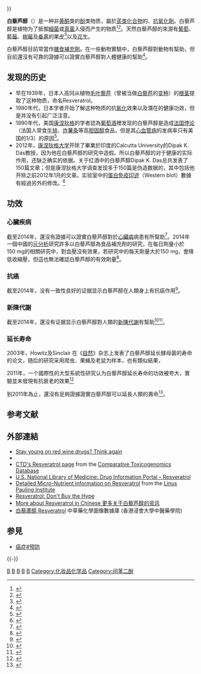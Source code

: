 {{醫學聲明}}

{{Chembox
|   Name = 白藜芦醇
|   ImageFile = resveratrol.svg
|   ImageSize = 250px
|   ImageName = Chemical structure of ''trans''-resveratrol
|   ImageFile1 = Resveratrol3d.png
|   ImageSize1 = 180px
|   ImageName1 = Chemical structure of ''trans''-resveratrol
|   OtherNames = 逆转醇，(E)-5-[2-(4-羟苯基)-乙烯基]-1,3-苯二酚，3,5,4''-三羟基芪，芪三酚
| Section1 = {{Chembox Identifiers
| CASNo = 501-36-0
| CASNo_Ref = {{cascite|correct|CAS}}
|    SMILES  =  Oc2ccc(C=Cc1cc(O)cc(O)c1)cc2
|    InChI = 1/C14H12O3/c15-12-5-3-10(4-6-12)1-2-11-7-13(16)9-14(17)8-11/h1-9,15-17H/b2-1+
  |  PubChem  =  445154
|  ChemSpiderID_Ref  = {{chemspidercite|correct|chemspider}}|  ChemSpiderID  =  392875
|  ChEMBL_Ref  = {{ebicite|correct|EBI}}|  ChEMBL  =  165
|  DrugBank_Ref  = {{drugbankcite|correct|drugbank}}|  DrugBank  =  DB02709
|  UNII_Ref  = {{fdacite|correct|FDA}}|  UNII  =  Q369O8926L
|  ChEBI_Ref  = {{ebicite|correct|EBI}}|  ChEBI  =  45713
|  KEGG_Ref  = {{keggcite|correct|kegg}}|  KEGG  =  C03582
|  RTECS  =  CZ8987000
|  StdInChI_Ref  = {{stdinchicite|correct|chemspider}}|  StdInChI  =  1S/C14H12O3/c15-12-5-3-10(4-6-12)1-2-11-7-13(16)9-14(17)8-11/h1-9,15-17H/b2-1+
|  StdInChIKey_Ref  = {{stdinchicite|correct|chemspider}}|  StdInChIKey  =  LUKBXSAWLPMMSZ-OWOJBTEDSA-N
}}
| Section2 = {{Chembox Properties
|   Formula = C<sub>14</sub>H<sub>12</sub>O<sub>3</sub>
|   MolarMass = 228.25
|   Appearance = 白至淡黄色粉末
|   Solubility1 = 0.03 g/L
|   Solvent1 = 水
|   Solubility2 = 16 g/L
|   Solvent2 = 二甲基亚砜{{!}}DMSO
|   Solubility3 = 50 g/L
|   Solvent3 = 乙醇
  }}
}}

'''白藜芦醇'''（{{lang-en|resveratrol}}）是一种非[[黄酮|黄酮]]类的[[酚|酚]]类物质，屬於[[芪类化合物|芪类化合物]]的{{le|植物抗毒素|Phytoalexin}}、[[抗氧化劑|抗氧化劑]]。白藜芦醇是植物为了抵御[[細菌|細菌]]或[[真菌|真菌]]入侵而产生的物质<ref name="Ref5">{{cite web | vauthors = Higdon J, Drake VJ, Steward WP | title = Resveratrol | work = Micronutrient Information Center | publisher = Linus Pauling Institute, Oregon State University, Corvallis, OR | date = 2016 | url = http://lpi.oregonstate.edu/infocenter/phytochemicals/resveratrol/ | access-date = 2014-03-17 | archive-url = https://web.archive.org/web/20130705035647/http://lpi.oregonstate.edu/infocenter/phytochemicals/resveratrol/ | archive-date = 2013-07-05 | dead-url = yes }}</ref><ref>{{cite journal|last1=Fremont|first1=Lucie|title=Biological Effects of Resveratrol|url=http://www.sciencedirect.com/science/article/pii/S0024320599004105|accessdate=6 June 2014|doi=10.1016/S0024-3205(99)00410-5|volume=66|issue=8|journal=Life Sciences|pages=663–673|pmid=10680575|date=January 2000|archive-date=2015-09-24|archive-url=https://web.archive.org/web/20150924154630/http://www.sciencedirect.com/science/article/pii/S0024320599004105|dead-url=no}}</ref>。天然白藜芦醇的來源有[[葡萄|葡萄]]、[[藍莓|藍莓]]、[[樹莓|樹莓]]及[[桑葚|桑葚]]的果皮<ref name="Jansiski2013">{{cite journal | author = Jasiński M, Jasińska L, Ogrodowczyk M | title = Resveratrol in prostate diseases - a short review | journal = Cent European J Urol | volume = 66 | issue = 2 | pages = 144–9 | date = August 2013 | pmid = 24579014 | pmc = 3936154 | last2 = Jasińska | last3 = Ogrodowczyk | url = https://www.ncbi.nlm.nih.gov/pmc/articles/PMC3936154/ | access-date = 2016-09-27 | archive-date = 2020-07-19 | archive-url = https://web.archive.org/web/20200719054106/https://www.ncbi.nlm.nih.gov/pmc/articles/PMC3936154/ | dead-url = no }}</ref>以及[[花生|花生]]。

白藜芦醇目前常當作[[膳食補充劑|膳食補充劑]]。在一些動物實驗中，白藜芦醇對動物有幫助，但目前還沒有可靠的證據可以證實白藜芦醇對人體健康的幫助<ref name="pmid21698226">{{cite journal | vauthors = Vang O, Ahmad N, Baile CA, Baur JA, Brown K, Csiszar A, Das DK, Delmas D, Gottfried C, Lin HY, Ma QY, Mukhopadhyay P, Nalini N, Pezzuto JM, Richard T, Shukla Y, Surh YJ, Szekeres T, Szkudelski T, Walle T, Wu JM | title = What is new for an old molecule? Systematic review and recommendations on the use of resveratrol | journal = PLoS ONE | volume = 6 | issue = 6 | pages = e19881 | year = 2011 | pmid = 21698226 | pmc = 3116821 | doi = 10.1371/journal.pone.0019881 | display-authors = 6 }}</ref>。

== 发现的历史 ==
* 早在1939年，日本人高冈从植物[[毛叶藜芦|毛叶藜芦]]（曾被当做[[白藜芦|白藜芦]]的[[变种|变种]]）的[[根茎|根茎]]提取了这种物质，命名Resveratrol。
* 1980年代，日本学者开始了解这种物质的抗[[氧化|氧化]]效果以及潛在的健康功效，但是并没有引起广泛注意。
* 1990年代，美国[[康涅狄格|康涅狄格]]的学者{{le|Dipak Kumar Das|Dipak Kumar Das}}認為[[葡萄酒|葡萄酒]]裡发现的白藜芦醇是造成[[法国悖论|法国悖论]]（法国人常食[[牛排|牛排]]、[[炸薯条|炸薯条]]等高[[胆固醇|胆固醇]]食品，但是其[[心血管病|心血管病]]的发病率只有美国的1/3）的原因<ref>{{Cite web |url=http://multivu.prnewswire.com/mnr/longevinex/42390/ |title=Resveratrol May Replace Aspirin As Heart Protector (Press release from Dr Dipak Das) |access-date=2016-09-30 |archive-date=2019-12-12 |archive-url=https://web.archive.org/web/20191212015816/http://multivu.prnewswire.com/mnr/longevinex/42390/ |dead-url=no }}</ref>。
* 2012年，[[康涅狄格大学|康涅狄格大学]]开除了畢業於印度的Calcutta University的Dipak K. Das教授，因为他在白藜芦醇的研究中造假。所以白藜芦醇的对于健康的实际作用，还缺乏确实的依据。关于红酒中的白藜芦醇Dipak K. Das总共发表了150篇文章；但是康涅狄格大学调查发现多于150篇是伪造数据的，其中包括他开除之前2012年1月的文章。实验室中的[[蛋白免疫印迹|蛋白免疫印迹]]（Western blot）數據有經過另外的修改。<ref>{{Cite web|title=Scientific Journals Notified Following Research Misconduct Investigation|url=https://today.uconn.edu/2012/01/scientific-journals-notified-following-research-misconduct-investigation/|access-date=2021-08-12|date=2012-01-11|work=UConn Today|language=en-US|archive-date=2021-11-06|archive-url=https://web.archive.org/web/20211106011014/https://today.uconn.edu/2012/01/scientific-journals-notified-following-research-misconduct-investigation/|dead-url=no}}</ref>

== 功效 ==

===心臟疾病===
截至2014年，還沒有證據可以證實白藜芦醇對於[[心臟病|心臟病]]病患有所幫助<ref>{{cite journal | author = Tomé-Carneiro J, Gonzálvez M, Larrosa M, Yáñez-Gascón MJ, García-Almagro FJ, Ruiz-Ros JA, Tomás-Barberán FA, García-Conesa MT, Espín JC | title = Resveratrol in primary and secondary prevention of cardiovascular disease: a dietary and clinical perspective | journal = Annals of the New York Academy of Sciences | volume = 1290 | pages = 37–51 | date = Jul 2013 | pmid = 23855464 | doi = 10.1111/nyas.12150  | last2 = Gonzálvez | last3 = Larrosa | last4 = Yáñez-Gascón | last5 = García-Almagro | last6 = Ruiz-Ros | last7 = Tomás-Barberán | last8 = García-Conesa | last9 = Espín  | bibcode = 2013NYASA1290...37T }}</ref>。2014年一個中國的[[元分析|元分析]]研究許多以白藜芦醇為食品補充劑的研究，在每日劑量小於150 mg的相關研究中，對血壓沒有效果，若研究中的每天劑量大於150 mg，會降低收縮壓，但這也無法確認白藜芦醇的有效劑量<ref name=ResBP>{{cite journal | author = Liu Y, Ma W, Zhang P, He S, Huang D | title = Effect of resveratrol on blood pressure: A meta-analysis of randomized controlled trials | journal = Clinical Nutrition | volume = 34 | issue = 1 | pages = 27–34 | date = March 2014 | pmid = 24731650 | doi = 10.1016/j.clnu.2014.03.009 | last2 = Ma | last3 = Zhang | last4 = He | last5 = Huang }}</ref>。

===抗癌===
截至2014年，没有一致性良好的证据显示白藜芦醇在人類身上有抗癌作用<ref name="pmid24500760">{{cite journal | author = Carter LG, D'Orazio JA, Pearson KJ | title = Resveratrol and cancer: focus on in vivo evidence | journal = Endocr. Relat. Cancer | volume = 21 | issue = 3 | pages = R209–25 |date = June 2014  | pmid = 24500760 | pmc = 4013237 | doi = 10.1530/ERC-13-0171 | last2 = d'Orazio | last3 = Pearson }}</ref>。

===新陳代謝===
截至2014年，還沒有证据显示白藜芦醇對人類的[[新陳代謝|新陳代謝]]有幫助<ref name=Poul2013>{{cite journal | author = Poulsen MM, Jørgensen JO, Jessen N, Richelsen B, Pedersen SB | title = Resveratrol in metabolic health: an overview of the current evidence and perspectives | journal = Annals of the New York Academy of Sciences | volume = 1290 | pages = 74–82 | date = Jul 2013 | pmid = 23855468 | doi = 10.1111/nyas.12141 | last2 = Jørgensen | last3 = Jessen | last4 = Richelsen | last5 = Pedersen | bibcode = 2013NYASA1290...74P }}</ref><ref name=2014DiabetMeta>{{cite journal | author = Hausenblas HA, Schoulda JA, Smoliga JM | title = Resveratrol treatment as an adjunct to pharmacological management in type 2 diabetes mellitus-systematic review and meta-analysis | journal = Molecular nutrition & food research | volume = 59 | issue = 1 | pages = 147–59 | date = 19 August 2014 | pmid = 25138371 | doi=10.1002/mnfr.201400173| last2 = Schoulda | last3 = Smoliga }}</ref>。

===延长寿命===
2003年，Howitz及Sinclair 在《[[自然_(期刊)|自然]]》杂志上发表了白藜芦醇延长酵母菌的寿命的论文，随后的研究采用爬虫、果蝇及老鼠为样本，也有類似結果，

2011年，一个國際性的大型系統性研究认为白藜芦醇延长寿命的功效被夸大，實驗並未發現有抗衰老的效果<ref name="pmid21698226">{{cite journal | vauthors = Vang O, Ahmad N, Baile CA, Baur JA, Brown K, Csiszar A, Das DK, Delmas D, Gottfried C, Lin HY, Ma QY, Mukhopadhyay P, Nalini N, Pezzuto JM, Richard T, Shukla Y, Surh YJ, Szekeres T, Szkudelski T, Walle T, Wu JM | title = What is new for an old molecule? Systematic review and recommendations on the use of resveratrol | journal = PLoS ONE | volume = 6 | issue = 6 | pages = e19881 | year = 2011 | pmid = 21698226 | pmc = 3116821 | doi = 10.1371/journal.pone.0019881 | display-authors = 6 }}</ref>

到2011年為止，還沒有足夠證據證實白藜芦醇可以延長人類的壽命<ref name=Fer2011>{{cite journal | author = Fernández AF, Fraga MF | title = The effects of the dietary polyphenol resveratrol on human healthy aging and lifespan | journal = Epigenetics | volume = 6 | issue = 7 | pages = 870–4 | date = Jul 2011 | pmid = 21613817 | doi = 10.4161/epi.6.7.16499 | last2 = Fraga }}</ref>。

== 参考文献 ==
{{Reflist}}

== 外部連結 ==
* [http://www.newscientist.com/article/dn18396-stay-young-on-red-wine-drugs-think-again.html Stay young on red wine drugs? Think again] {{Wayback|url=http://www.newscientist.com/article/dn18396-stay-young-on-red-wine-drugs-think-again.html |date=20150423214746 }}
* {{cite web |url = http://www.frenchscout.com/polyphenols |title = Resveratrol and polyphenols in wines |author = Félicien Breton |year = 2008 |access-date = 2014-03-17 |archive-url = https://web.archive.org/web/20130414070305/http://www.frenchscout.com/polyphenols |archive-date = 2013-04-14 |dead-url = yes }}
* [https://web.archive.org/web/20120522044411/http://ctdbase.org/detail.go?type=chem&acc=C059514 CTD's Resveratrol page] from the [[Comparative_Toxicogenomics_Database|Comparative Toxicogenomics Database]]
* [http://druginfo.nlm.nih.gov/drugportal/dpdirect.jsp?name=Resveratrol U.S. National Library of Medicine: Drug Information Portal – Resveratrol] {{Wayback|url=http://druginfo.nlm.nih.gov/drugportal/dpdirect.jsp?name=Resveratrol |date=20160304190337 }}
* [https://web.archive.org/web/20130705035647/http://lpi.oregonstate.edu/infocenter/phytochemicals/resveratrol/ Detailed Micro-Nutrient information on Resveratrol] from the [[Linus_Pauling_Institute|Linus Pauling Institute]]
* [http://www.quackwatch.org/01QuackeryRelatedTopics/DSH/resveratrol.html Resveratrol: Don't Buy the Hype] {{Wayback|url=http://www.quackwatch.org/01QuackeryRelatedTopics/DSH/resveratrol.html |date=20190316171552 }}
* [https://web.archive.org/web/20140810105948/http://resveratrol.hk/ More about Resveratrol in Chinese 更多关于白藜芦醇的资讯]
* [http://libproject.hkbu.edu.hk/was40/detail?channelid=22253&lang=cht&searchword=code=P00041 白藜蘆醇 Resveratrol] {{Wayback|url=http://libproject.hkbu.edu.hk/was40/detail?channelid=22253&lang=cht&searchword=code=P00041 |date=20160304085608 }} 中草藥化學圖像數據庫 (香港浸會大學中醫藥學院) {{zh}}{{en}}

== 参見 ==
* [[癌症#预防|癌症#预防]]

{{-}}
{{抗氧化剂}}

[[Category:抗氧化剂|B]]
[[Category:化学预防剂|B]]
[[Category:新兴技术|B]]
[[Category:葡萄酒中的酚|B]]
[[Category:芪类|B]]
[[Category:化妆品化学品|Category:化妆品化学品]]
[[Category:间苯二酚|Category:间苯二酚]]